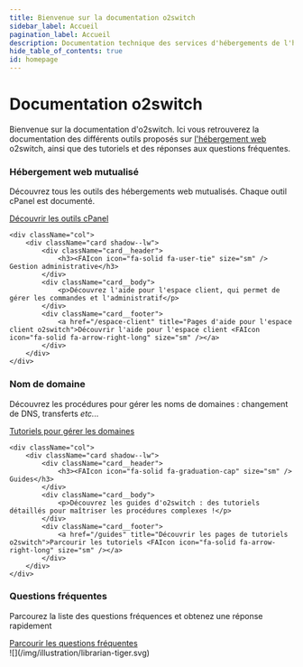 ```yaml
---
title: Bienvenue sur la documentation o2switch
sidebar_label: Accueil
pagination_label: Accueil
description: Documentation technique des services d'hébergements de l'hébergeur web Français o2switch
hide_table_of_contents: true
id: homepage
---
```



# Documentation o2switch

Bienvenue sur la documentation d'o2switch. Ici vous retrouverez la documentation des différents outils proposés sur
[l'hébergement web](https://www.o2switch.fr/hebergement-illimite/) o2switch, ainsi que des tutoriels et des réponses aux
questions fréquentes.


<div className="flex-grid home-card-container">
    <div className="col">
        <div className="card shadow--lw">
            <div className="card__header">
                <h3><FAIcon icon="fa-solid fa-screwdriver-wrench" size="sm" /> Hébergement web mutualisé</h3>
            </div>
            <div className="card__body">
                <p>Découvrez tous les outils des hébergements web mutualisés. Chaque outil cPanel est documenté.</p>
            </div>
            <div className="card__footer">
                <a href="/cpanel" title="Documentation des outils cPanel">Découvrir les outils cPanel <FAIcon icon="fa-solid fa-arrow-right-long" size="sm" /></a>
            </div>
        </div>
    </div>

    <div className="col">
        <div className="card shadow--lw">
            <div className="card__header">
                <h3><FAIcon icon="fa-solid fa-user-tie" size="sm" /> Gestion administrative</h3>
            </div>
            <div className="card__body">
                <p>Découvrez l'aide pour l'espace client, qui permet de gérer les commandes et l'administratif</p>
            </div>
            <div className="card__footer">
                <a href="/espace-client" title="Pages d'aide pour l'espace client o2switch">Découvrir l'aide pour l'espace client <FAIcon icon="fa-solid fa-arrow-right-long" size="sm" /></a>
            </div>
        </div>
    </div>    
</div>


<div className="flex-grid home-card-container">
    <div className="col">
        <div className="card shadow--lw">
            <div className="card__header">
                <h3><FAIcon icon="fa-solid fa-earth-europe" size="sm" /> Nom de domaine</h3>
            </div>
            <div className="card__body">
                <p>Découvrez les procédures pour gérer les noms de domaines : changement de DNS, transferts <i>etc...</i></p>
            </div>
            <div className="card__footer">
                <a href="/nom-de-domaine" title="Tutoriels pour les noms de domaines">Tutoriels pour gérer les domaines <FAIcon icon="fa-solid fa-arrow-right-long" size="sm" /></a>
            </div>
        </div>
    </div>

    <div className="col">
        <div className="card shadow--lw">
            <div className="card__header">
                <h3><FAIcon icon="fa-solid fa-graduation-cap" size="sm" /> Guides</h3>
            </div>
            <div className="card__body">
                <p>Découvrez les guides d'o2switch : des tutoriels détaillés pour maîtriser les procédures complexes !</p>
            </div>
            <div className="card__footer">
                <a href="/guides" title="Découvrir les pages de tutoriels o2switch">Parcourir les tutoriels <FAIcon icon="fa-solid fa-arrow-right-long" size="sm" /></a>
            </div>
        </div>
    </div>    
</div>

<div className="flex-grid home-card-container">
    <div className="col">
        <div className="card shadow--lw">
            <div className="card__header">
                <h3><FAIcon icon="fa-solid fa-circle-question" size="sm" /> Questions fréquentes</h3>
            </div>
            <div className="card__body">
                <p>Parcourez la liste des questions fréquences et obtenez une réponse rapidement</p>
            </div>
            <div className="card__footer">
                <a href="/questions" title="Naviguez dans les questions fréquentes">Parcourir les questions fréquentes <FAIcon icon="fa-solid fa-arrow-right-long" size="sm" /></a>
            </div>
        </div>
    </div>
    <div className="col">
    </div>
</div>

<div class="container margin-top--xl">
<div class="row">
<div class="col col--6 col--offset-3">
![](/img/illustration/librarian-tiger.svg)
</div>
</div>
</div>